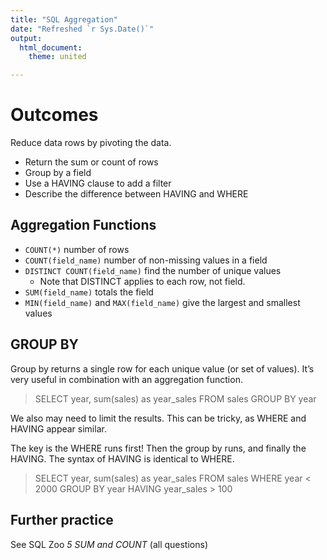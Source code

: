 ```yaml
--- 
title: "SQL Aggregation"
date: "Refreshed `r Sys.Date()`"
output: 
  html_document:
    theme: united

---
```

# Outcomes

Reduce data rows by pivoting the data.

- Return the sum or count of rows
- Group by a field
- Use a HAVING clause to add a filter
- Describe the difference between HAVING and WHERE


## Aggregation Functions

- `COUNT(*)` number of rows
- `COUNT(field_name)` number of non-missing values in a field
- `DISTINCT COUNT(field_name)` find the number of unique values
  - Note that DISTINCT applies to each row, not field.
- `SUM(field_name)` totals the field
- `MIN(field_name)` and `MAX(field_name)` give the largest and smallest values

## GROUP BY

Group by returns a single row for each unique value (or set of values). 
It's very useful in combination with an aggregation function.

> SELECT year, sum(sales) as year_sales FROM sales GROUP BY year

We also may need to limit the results. This can be tricky, as WHERE and HAVING appear similar. 

The key is the WHERE runs first! Then the group by runs, and finally the HAVING. The syntax of HAVING is identical to WHERE.

> SELECT year, sum(sales) as year_sales FROM sales 
> WHERE year < 2000
> GROUP BY year
> HAVING year_sales > 100


## Further practice

See SQL Zoo *5 SUM and COUNT* (all questions)
